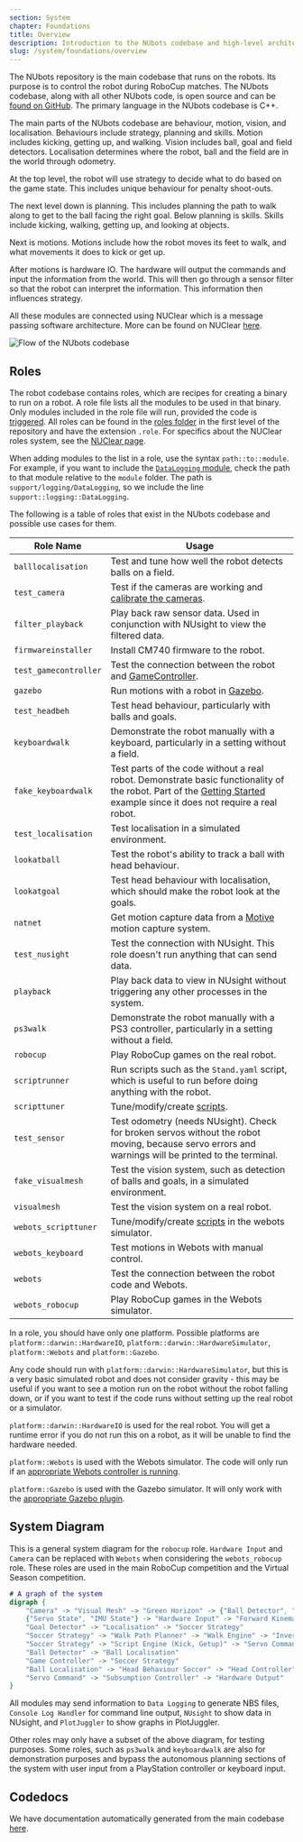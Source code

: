```yaml
---
section: System
chapter: Foundations
title: Overview
description: Introduction to the NUbots codebase and high-level architecture.
slug: /system/foundations/overview
---
```


The NUbots repository is the main codebase that runs on the robots. Its purpose is to control the robot during RoboCup matches. The NUbots codebase, along with all other NUbots code, is open source and can be [found on GitHub](https://github.com/NUbots/NUbots/). The primary language in the NUbots codebase is C++.

The main parts of the NUbots codebase are behaviour, motion, vision, and localisation. Behaviours include strategy, planning and skills. Motion includes kicking, getting up, and walking. Vision includes ball, goal and field detectors. Localisation determines where the robot, ball and the field are in the world through odometry.

At the top level, the robot will use strategy to decide what to do based on the game state. This includes unique behaviour for penalty shoot-outs.

The next level down is planning. This includes planning the path to walk along to get to the ball facing the right goal.
Below planning is skills. Skills include kicking, walking, getting up, and looking at objects.

Next is motions. Motions include how the robot moves its feet to walk, and what movements it does to kick or get up.

After motions is hardware IO. The hardware will output the commands and input the information from the world. This will then go through a sensor filter so that the robot can interpret the information. This information then influences strategy.

All these modules are connected using NUClear which is a message passing software architecture. More can be found on NUClear [here](https://nuclear.readthedocs.io/en/latest/).

![Flow of the NUbots codebase](./images/software-overview.svg)

## Roles

The robot codebase contains roles, which are recipes for creating a binary to run on a robot. A role file lists all the modules to be used in that binary. Only modules included in the role file will run, provided the code is [triggered](/system/foundations/nuclear#nuclear-dsl). All roles can be found in the [roles folder](https://github.com/NUbots/NUbots/tree/main/roles) in the first level of the repository and have the extension `.role`. For specifics about the NUClear roles system, see the [NUClear page](/system/foundations/nuclear#nuclear-roles).

When adding modules to the list in a role, use the syntax `path::to::module`. For example, if you want to include the [`DataLogging` module](https://github.com/NUbots/NUbots/tree/main/module/support/logging/DataLogging), check the path to that module relative to the `module` folder. The path is `support/logging/DataLogging`, so we include the line `support::logging::DataLogging`.

The following is a table of roles that exist in the NUbots codebase and possible use cases for them.

| Role Name             | Usage                                                                                                                                                                                                  |
| --------------------- | ------------------------------------------------------------------------------------------------------------------------------------------------------------------------------------------------------ |
| `balllocalisation`    | Test and tune how well the robot detects balls on a field.                                                                                                                                             |
| `test_camera`         | Test if the cameras are working and [calibrate the cameras](/guides/main/camera-calibration).                                                                                                          |
| `filter_playback`     | Play back raw sensor data. Used in conjunction with NUsight to view the filtered data.                                                                                                                 |
| `firmwareinstaller`   | Install CM740 firmware to the robot.                                                                                                                                                                   |
| `test_gamecontroller` | Test the connection between the robot and [GameController](https://github.com/RoboCup-Humanoid-TC/GameController).                                                                                     |
| `gazebo`              | Run motions with a robot in [Gazebo](http://gazebosim.org/).                                                                                                                                           |
| `test_headbeh`        | Test head behaviour, particularly with balls and goals.                                                                                                                                                |
| `keyboardwalk`        | Demonstrate the robot manually with a keyboard, particularly in a setting without a field.                                                                                                             |
| `fake_keyboardwalk`   | Test parts of the code without a real robot. Demonstrate basic functionality of the robot. Part of the [Getting Started](/guides/main/getting-started) example since it does not require a real robot. |
| `test_localisation`   | Test localisation in a simulated environment.                                                                                                                                                          |
| `lookatball`          | Test the robot's ability to track a ball with head behaviour.                                                                                                                                          |
| `lookatgoal`          | Test head behaviour with localisation, which should make the robot look at the goals.                                                                                                                  |
| `natnet`              | Get motion capture data from a [Motive](https://optitrack.com/software/motive/) motion capture system.                                                                                                 |
| `test_nusight`        | Test the connection with NUsight. This role doesn't run anything that can send data.                                                                                                                   |
| `playback`            | Play back data to view in NUsight without triggering any other processes in the system.                                                                                                                |
| `ps3walk`             | Demonstrate the robot manually with a PS3 controller, particularly in a setting without a field.                                                                                                       |
| `robocup`             | Play RoboCup games on the real robot.                                                                                                                                                                  |
| `scriptrunner`        | Run scripts such as the `Stand.yaml` script, which is useful to run before doing anything with the robot.                                                                                              |
| `scripttuner`         | Tune/modify/create [scripts](/system/subsystems/motion#script-engine).                                                                                                                                 |
| `test_sensor`         | Test odometry (needs NUsight). Check for broken servos without the robot moving, because servo errors and warnings will be printed to the terminal.                                                    |
| `fake_visualmesh`     | Test the vision system, such as detection of balls and goals, in a simulated environment.                                                                                                              |
| `visualmesh`          | Test the vision system on a real robot.                                                                                                                                                                |
| `webots_scripttuner`  | Tune/modify/create [scripts](/system/subsystems/motion#script-engine) in the webots simulator.                                                                                                         |
| `webots_keyboard`     | Test motions in Webots with manual control.                                                                                                                                                            |
| `webots`              | Test the connection between the robot code and Webots.                                                                                                                                                 |
| `webots_robocup`      | Play RoboCup games in the Webots simulator.                                                                                                                                                            |

In a role, you should have only one platform. Possible platforms are `platform::darwin::HardwareIO`, `platform::darwin::HardwareSimulator`, `platform::Webots` and `platform::Gazebo`.

Any code should run with `platform::darwin::HardwareSimulator`, but this is a very basic simulated robot and does not consider gravity - this may be useful if you want to see a motion run on the robot without the robot falling down, or if you want to test if the code runs without setting up the real robot or a simulator.

`platform::darwin::HardwareIO` is used for the real robot. You will get a runtime error if you do not run this on a robot, as it will be unable to find the hardware needed.

`platform::Webots` is used with the Webots simulator. The code will only run if an [appropriate Webots controller is running](/guides/tools/webots-setup).

`platform::Gazebo` is used with the Gazebo simulator. It will only work with the [appropriate Gazebo plugin](/guides/tools/gazebo-install).

## System Diagram

This is a general system diagram for the `robocup` role. `Hardware Input` and `Camera` can be replaced with `Webots` when considering the `webots_robocup` role. These roles are used in the main RoboCup competition and the Virtual Season competition.

```dot
# A graph of the system
digraph {
    "Camera" -> "Visual Mesh" -> "Green Horizon" -> {"Ball Detector", "Goal Detector"}
    {"Servo State", "IMU State"} -> "Hardware Input" -> "Forward Kinematics" -> "Odometry" -> {"Visual Mesh", "Localisation"}
    "Goal Detector" -> "Localisation" -> "Soccer Strategy"
    "Soccer Strategy" -> "Walk Path Planner" -> "Walk Engine" -> "Inverse Kinematics"
    "Soccer Strategy" -> "Script Engine (Kick, Getup)" -> "Servo Command"
    "Ball Detector" -> "Ball Localisation"
    "Game Controller" -> "Soccer Strategy"
    "Ball Localisation" -> "Head Behaviour Soccer" -> "Head Controller" -> "Inverse Kinematics" -> "Servo Command"
    "Servo Command" -> "Subsumption Controller" -> "Hardware Output"
}
```

All modules may send information to `Data Logging` to generate NBS files, `Console Log Handler` for command line output, `NUsight` to show data in NUsight, and `PlotJuggler` to show graphs in PlotJuggler. 

Other roles may only have a subset of the above diagram, for testing purposes. Some roles, such as `ps3walk` and `keyboardwalk` are also for demonstration purposes and bypass the autonomous planning sections of the system with user input from a PlayStation controller or keyboard input. 

## Codedocs

We have documentation automatically generated from the main codebase [here](https://codedocs.nubots.net/).
